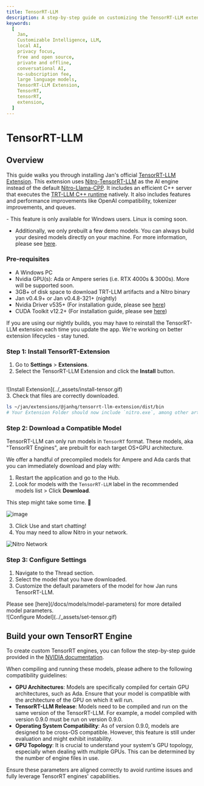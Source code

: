 ```yaml
---
title: TensorRT-LLM
description: A step-by-step guide on customizing the TensorRT-LLM extension.
keywords:
  [
    Jan,
    Customizable Intelligence, LLM,
    local AI,
    privacy focus,
    free and open source,
    private and offline,
    conversational AI,
    no-subscription fee,
    large language models,
    TensorRT-LLM Extension,
    TensorRT,
    tensorRT,
    extension,
  ]
---
```



# TensorRT-LLM

## Overview

This guide walks you through installing Jan's official [TensorRT-LLM Extension](https://github.com/janhq/nitro-tensorrt-llm). This extension uses [Nitro-TensorRT-LLM](https://github.com/janhq/nitro-tensorrt-llm) as the AI engine instead of the default [Nitro-Llama-CPP](https://github.com/janhq/nitro).  It includes an efficient C++ server that executes the [TRT-LLM C++ runtime](https://nvidia.github.io/TensorRT-LLM/gpt_runtime.html) natively. It also includes features and performance improvements like OpenAI compatibility, tokenizer improvements, and queues.

<Callout type='warning' emoji="">
  - This feature is only available for Windows users. Linux is coming soon.

  - Additionally, we only prebuilt a few demo models. You can always build your desired models directly on your machine. For more information, please see [here](#build-your-own-tensorrt-models).
</Callout>

### Pre-requisites

- A Windows PC
- Nvidia GPU(s): Ada or Ampere series (i.e. RTX 4000s & 3000s). More will be supported soon.
- 3GB+ of disk space to download TRT-LLM artifacts and a Nitro binary
- Jan v0.4.9+ or Jan v0.4.8-321+ (nightly)
- Nvidia Driver v535+ (For installation guide, please see [here](/docs/troubleshooting#1-ensure-gpu-mode-requirements))
- CUDA Toolkit v12.2+ (For installation guide, please see [here](/docs/troubleshooting#1-ensure-gpu-mode-requirements))

<Callout type='warning'>
  If you are using our nightly builds, you may have to reinstall the TensorRT-LLM extension each time you update the app. We're working on better extension lifecycles - stay tuned.
</Callout>

<Steps>

### Step 1: Install TensorRT-Extension

1. Go to **Settings** > **Extensions**.
2. Select the TensorRT-LLM Extension and click the **Install** button.
<br/>
![Install Extension](../_assets/install-tensor.gif)
<br/>
3. Check that files are correctly downloaded.

```bash
ls ~/jan/extensions/@janhq/tensorrt-llm-extension/dist/bin
# Your Extension Folder should now include `nitro.exe`, among other artifacts needed to run TRT-LLM
```

### Step 2: Download a Compatible Model

TensorRT-LLM can only run models in `TensorRT` format. These models, aka "TensorRT Engines", are prebuilt for each target OS+GPU architecture.

We offer a handful of precompiled models for Ampere and Ada cards that you can immediately download and play with:

1. Restart the application and go to the Hub.
2. Look for models with the `TensorRT-LLM` label in the recommended models list > Click **Download**.

<Callout type='info'>
  This step might take some time. 🙏
</Callout>

![image](https://hackmd.io/_uploads/rJewrEgRp.png)

3. Click Use and start chatting!
4. You may need to allow Nitro in your network.

![Nitro Network](../_assets/nitro-network.png)

### Step 3: Configure Settings

1. Navigate to the Thread section.
2. Select the model that you have downloaded.
3. Customize the default parameters of the model for how Jan runs TensorRT-LLM.
<Callout type='info'>
  Please see [here](/docs/models/model-parameters) for more detailed model parameters.
</Callout>
<br/>
![Configure Model](../_assets/set-tensor.gif)

</Steps>

## Build your own TensorRT Engine
To create custom TensorRT engines, you can follow the step-by-step guide provided in the [NVIDIA documentation](https://nvidia.github.io/TensorRT-LLM/quick-start-guide.html#compile-the-model-into-a-tensorrt-engine).

When compiling and running these models, please adhere to the following compatibility guidelines:
- **GPU Architectures**: Models are specifically compiled for certain GPU architectures, such as Ada. Ensure that your model is compatible with the architecture of the GPU on which it will run.
- **TensorRT-LLM Release**: Models need to be compiled and run on the same version of the TensorRT-LLM. For example, a model compiled with version 0.9.0 must be run on version 0.9.0.
- **Operating System Compatibility**: As of version 0.9.0, models are designed to be cross-OS compatible. However, this feature is still under evaluation and might exhibit instability.
- **GPU Topology**: It is crucial to understand your system's GPU topology, especially when dealing with multiple GPUs. This can be determined by the number of engine files in use.

<Callout type='info'>
Ensure these parameters are aligned correctly to avoid runtime issues and fully leverage TensorRT engines' capabilities.
</Callout>